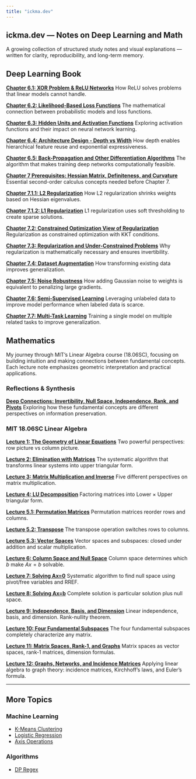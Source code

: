 ```yaml
---
title: "ickma.dev"
---
```


::: {.hero-banner}
# ickma.dev — Notes on Deep Learning and Math

A growing collection of structured study notes and visual explanations —
written for clarity, reproducibility, and long-term memory.
:::

## Deep Learning Book

::: {.content-grid}

::: {.content-card}
**[Chapter 6.1: XOR Problem & ReLU Networks](ML/xor-deep-learning.ipynb)**
How ReLU solves problems that linear models cannot handle.

:::

::: {.content-card}
**[Chapter 6.2: Likelihood-Based Loss Functions](ML/likelihood-loss-functions.ipynb)**
The mathematical connection between probabilistic models and loss functions.

:::

::: {.content-card}
**[Chapter 6.3: Hidden Units and Activation Functions](ML/activation-functions.qmd)**
Exploring activation functions and their impact on neural network learning.

:::

::: {.content-card}
**[Chapter 6.4: Architecture Design - Depth vs Width](ML/architecture-design.qmd)**
How depth enables hierarchical feature reuse and exponential expressiveness.

:::

::: {.content-card}
**[Chapter 6.5: Back-Propagation and Other Differentiation Algorithms](ML/backpropagation.qmd)**
The algorithm that makes training deep networks computationally feasible.

:::

::: {.content-card}
**[Chapter 7 Prerequisites: Hessian Matrix, Definiteness, and Curvature](ML/hessian-prerequisites.ipynb)**
Essential second-order calculus concepts needed before Chapter 7.

:::

::: {.content-card}
**[Chapter 7.1.1: L2 Regularization](ML/l2-regularization.qmd)**
How L2 regularization shrinks weights based on Hessian eigenvalues.

:::

::: {.content-card}
**[Chapter 7.1.2: L1 Regularization](ML/l1-regularization.qmd)**
L1 regularization uses soft thresholding to create sparse solutions.

:::

::: {.content-card}
**[Chapter 7.2: Constrained Optimization View of Regularization](ML/constrained-optimization-regularization.qmd)**
Regularization as constrained optimization with KKT conditions.

:::

::: {.content-card}
**[Chapter 7.3: Regularization and Under-Constrained Problems](ML/regularization-underconstrained.qmd)**
Why regularization is mathematically necessary and ensures invertibility.

:::

::: {.content-card}
**[Chapter 7.4: Dataset Augmentation](ML/dataset-augmentation.qmd)**
How transforming existing data improves generalization.

:::

::: {.content-card}
**[Chapter 7.5: Noise Robustness](ML/noise-robustness.qmd)**
How adding Gaussian noise to weights is equivalent to penalizing large gradients.

:::

::: {.content-card}
**[Chapter 7.6: Semi-Supervised Learning](ML/semi-supervised-learning.qmd)**
Leveraging unlabeled data to improve model performance when labeled data is scarce.

:::

::: {.content-card}
**[Chapter 7.7: Multi-Task Learning](ML/multi-task-learning.qmd)**
Training a single model on multiple related tasks to improve generalization.

:::

:::

## Mathematics

::: {.math-preface}
My journey through MIT's Linear Algebra course (18.06SC), focusing on building intuition and making connections between fundamental concepts. Each lecture note emphasizes geometric interpretation and practical applications.
:::

### Reflections & Synthesis

::: {.content-card}
**[Deep Connections: Invertibility, Null Space, Independence, Rank, and Pivots](Math/reflections/mit1806-invertibility-connections.qmd)**
Exploring how these fundamental concepts are different perspectives on information preservation.

:::

### MIT 18.06SC Linear Algebra

::: {.content-grid}

::: {.content-card}
**[Lecture 1: The Geometry of Linear Equations](Math/MIT18.06/mit1806-lecture1-geometry.ipynb)**
Two powerful perspectives: row picture vs column picture.

:::

::: {.content-card}
**[Lecture 2: Elimination with Matrices](Math/MIT18.06/mit1806-lecture2-elimination.qmd)**
The systematic algorithm that transforms linear systems into upper triangular form.

:::

::: {.content-card}
**[Lecture 3: Matrix Multiplication and Inverse](Math/MIT18.06/mit1806-lecture3-multiplication.qmd)**
Five different perspectives on matrix multiplication.

:::

::: {.content-card}
**[Lecture 4: LU Decomposition](Math/MIT18.06/mit1806-lecture4-lu-decomposition.ipynb)**
Factoring matrices into Lower × Upper triangular form.

:::

::: {.content-card}
**[Lecture 5.1: Permutation Matrices](Math/MIT18.06/mit1806-lecture5-permutations.qmd)**
Permutation matrices reorder rows and columns.

:::

::: {.content-card}
**[Lecture 5.2: Transpose](Math/MIT18.06/mit1806-lecture5-2-transpose.qmd)**
The transpose operation switches rows to columns.

:::

::: {.content-card}
**[Lecture 5.3: Vector Spaces](Math/MIT18.06/mit1806-lecture5-3-spaces.qmd)**
Vector spaces and subspaces: closed under addition and scalar multiplication.

:::

::: {.content-card}
**[Lecture 6: Column Space and Null Space](Math/MIT18.06/mit1806-lecture6-column-null-space.qmd)**
Column space determines which $b$ make $Ax = b$ solvable.

:::

::: {.content-card}
**[Lecture 7: Solving Ax=0](Math/MIT18.06/mit1806-lecture7-solving-ax-0.qmd)**
Systematic algorithm to find null space using pivot/free variables and RREF.

:::

::: {.content-card}
**[Lecture 8: Solving Ax=b](Math/MIT18.06/mit1806-lecture8-solving-ax-b.qmd)**
Complete solution is particular solution plus null space.

:::

::: {.content-card}
**[Lecture 9: Independence, Basis, and Dimension](Math/MIT18.06/mit1806-lecture9-independence-basis-dimension.qmd)**
Linear independence, basis, and dimension. Rank-nullity theorem.

:::

::: {.content-card}
**[Lecture 10: Four Fundamental Subspaces](Math/MIT18.06/mit1806-lecture10-four-subspaces.qmd)**
The four fundamental subspaces completely characterize any matrix.

:::

::: {.content-card}
**[Lecture 11: Matrix Spaces, Rank-1, and Graphs](Math/MIT18.06/mit1806-lecture11-matrix-spaces.qmd)**
Matrix spaces as vector spaces, rank-1 matrices, dimension formulas.

:::

::: {.content-card}
**[Lecture 12: Graphs, Networks, and Incidence Matrices](Math/MIT18.06/mit1806-lecture12-graphs-networks.qmd)**
Applying linear algebra to graph theory: incidence matrices, Kirchhoff's laws, and Euler's formula.

:::

:::

---

::: {.footer-section}
## More Topics

::: {.footer-grid}

::: {.footer-card}
### Machine Learning
- [K-Means Clustering](ML/kmeans.ipynb)
- [Logistic Regression](ML/logistic_regression.qmd)
- [Axis Operations](ML/axis.qmd)
:::

::: {.footer-card}
### Algorithms
- [DP Regex](Algorithm/dp_regex.qmd)
:::

:::
:::
